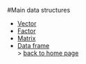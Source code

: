 #Main data structures

+ [Vector](https://sbcrg.github.io/CRG_RIntroduction/vector)
+ [Factor](https://sbcrg.github.io/CRG_RIntroduction/factor)
+ [Matrix](https://sbcrg.github.io/CRG_RIntroduction/matrix)
+ [Data frame](https://sbcrg.github.io/CRG_RIntroduction/dataframe)
<br>
> [back to home page](https://sbcrg.github.io/CRG_RIntroduction)


